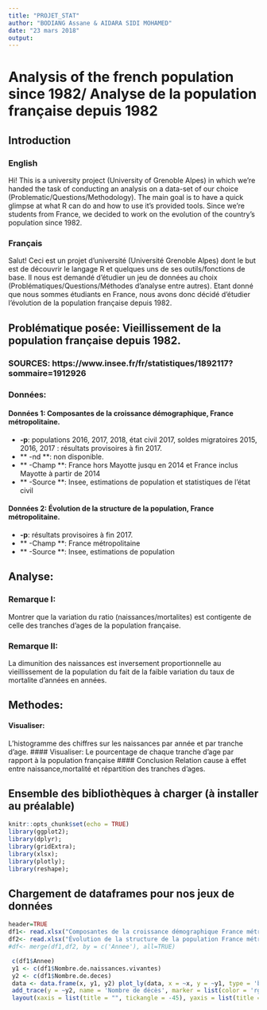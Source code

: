---
title: "PROJET_STAT"
author: "BODIANG Assane & AIDARA SIDI MOHAMED"
date: "23 mars 2018"
output:
---

# Analysis of the french population since 1982/ Analyse de la population française depuis 1982

## Introduction

### English
Hi! This is a university project (University of Grenoble Alpes) in which we're handed the task of conducting an analysis on a data-set of our choice (Problematic/Questions/Methodology). The main goal is to have a quick glimpse at what R can do and how to use it's provided tools.
Since we're students from France, we decided to work on the evolution of the country's population since 1982.

### Français
Salut! Ceci est un projet d'université (Université Grenoble Alpes) dont le but est de découvrir le langage R et quelques uns de ses outils/fonctions de base. Il nous est demandé d'étudier un jeu de données au choix (Problématiques/Questions/Méthodes d'analyse entre autres).
Etant donné que nous sommes étudiants en France, nous avons donc décidé d'étudier l'évolution de la population française depuis 1982.

## Problématique posée: Vieillissement de la population française depuis 1982.

### SOURCES: https://www.insee.fr/fr/statistiques/1892117?sommaire=1912926

### Données:

#### Données 1: Composantes de la croissance démographique, France métropolitaine.
* **-p**: populations 2016, 2017, 2018, état civil 2017, soldes migratoires 2015, 2016, 2017 : résultats provisoires à fin 2017.
* ** -nd **: non disponible.
* ** -Champ **: France hors Mayotte jusqu en 2014 et France inclus Mayotte à partir de 2014
* ** -Source **: Insee, estimations de population et statistiques de l'état civil
    
#### Données 2: Évolution de la structure de la population, France métropolitaine.
* **-p**: résultats provisoires à fin 2017.
* ** -Champ **: France métropolitaine
* ** -Source **: Insee, estimations de population
	 
## Analyse:

### Remarque I: 
Montrer que la variation du ratio (naissances/mortalites) est contigente de celle des tranches d'ages de la population française.

### Remarque II: 
La dimunition des naissances est inversement proportionnelle au vieillissement de la population du fait de la faible variation du taux de mortalite d'années en années.
  
## Methodes:
#### Visualiser:
L'histogramme des chiffres sur les naissances par année et par tranche d'age.
#### Visualiser:
Le pourcentage de chaque tranche d'age par rapport à la population  française
#### Conclusion
Relation cause à effet entre naissance,mortalité et répartition des tranches d'ages.


## Ensemble des bibliothèques à charger (à installer au préalable)
```{r setup, include=FALSE}
knitr::opts_chunk$set(echo = TRUE)
library(ggplot2);
library(dplyr);
library(gridExtra);
library(xlsx);
library(plotly);
library(reshape);
```

## Chargement de dataframes pour nos jeux de données
```{r}
header=TRUE
df1<- read.xlsx("Composantes de la croissance démographique France métropolitaine.xls",1)
df2<- read.xlsx("Évolution de la structure de la population France métropolitaine.xls",1)
#df<- merge(df1,df2, by = c('Annee'), all=TRUE)
```




```{r}
 c(df1$Annee)
 y1 <- c(df1$Nombre.de.naissances.vivantes) 
 y2 <- c(df1$Nombre.de.deces) 
 data <- data.frame(x, y1, y2) plot_ly(data, x = ~x, y = ~y1, type = 'bar', name = 'Nombre de naissances', marker = list(color = 'rgb(49,130,189)')) %>% 
 add_trace(y = ~y2, name = 'Nombre de décès', marker = list(color = 'rgb(204,204,204)'))%>% 
 layout(xaxis = list(title = "", tickangle = -45), yaxis = list(title = ""), margin = list(b = 100), barmode = 'group')
```

